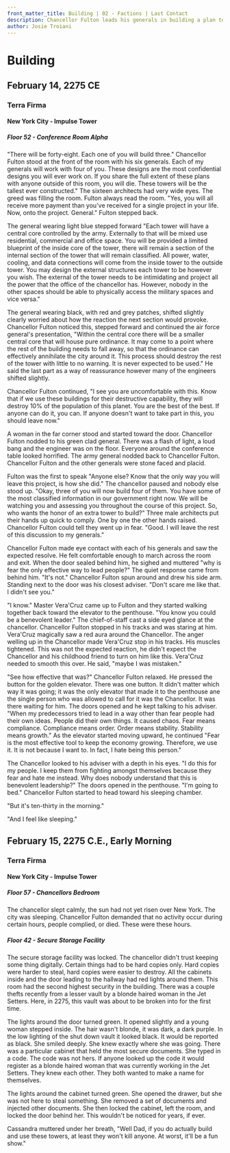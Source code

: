 ```yaml
---
front_matter_title: Building | 02 - Factions | Last Contact
description: Chancellor Fulton leads his generals in building a plan to intimidate Terra Further. Cassandra has her own feelings about the project.
author: Josie Troiani
---
```

# Building

## February 14, 2275 CE

### Terra Firma

#### New York City - Impulse Tower

##### Floor 52 - Conference Room Alpha

"There will be forty-eight. Each one of you will build three." Chancellor Fulton stood at the front of the room with his six generals. Each of my generals will work with four of you. These designs are the most confidential designs you will ever work on. If you share the full extent of these plans with anyone outside of this room, you will die. These towers will be the tallest ever constructed." The sixteen architects had very wide eyes. The greed was filling the room. Fulton always read the room. "Yes, you will all receive more payment than you've received for a single project in your life. Now, onto the project. General." Fulton stepped back.

The general wearing light blue stepped forward "Each tower will have a central core controlled by the army. Externally to that will be mixed use residential, commercial and office space. You will be provided a limited blueprint of the inside core of the tower, there will remain a section of the internal section of the tower that will remain classified. All power, water, cooling, and data connections will come from the inside tower to the outside tower. You may design the external structures each tower to be however you wish. The external of the tower needs to be intimidating and project all the power that the office of the chancellor has. However, nobody in the other spaces should be able to physically access the military spaces and vice versa."

The general wearing black, with red and grey patches, shifted slightly clearly worried about how the reaction the next section would provoke. Chancellor Fulton noticed this, stepped forward and continued the air force general's presentation, "Within the central core there will be a smaller central core that will house pure ordinance. It may come to a point where the rest of the building needs to fall away, so that the ordinance can effectively annihilate the city around it. This process should destroy the rest of the tower with little to no warning. It is never expected to be used." He said the last part as a way of reassurance however many of the engineers shifted slightly.

Chancellor Fulton continued, "I see you are uncomfortable with this. Know that if we use these buildings for their destructive capability, they will destroy 10% of the population of this planet. You are the best of the best. If anyone can do it, you can. If anyone doesn't want to take part in this, you should leave now."

A woman in the far corner stood and started toward the door. Chancellor Fulton nodded to his green clad general. There was a flash of light, a loud bang and the engineer was on the floor. Everyone around the conference table looked horrified. The army general nodded back to Chancellor Fulton. Chancellor Fulton and the other generals were stone faced and placid.

Fulton was the first to speak "Anyone else? Know that the only way you will leave this project, is how she did." The chancellor paused and nobody else stood up. "Okay, three of you will now build four of them. You have some of the most classified information in our government right now. We will be watching you and assessing you throughout the course of this project. So, who wants the honor of an extra tower to build?" Three male architects put their hands up quick to comply. One by one the other hands raised. Chancellor Fulton could tell they went up in fear. "Good. I will leave the rest of this discussion to my generals."

Chancellor Fulton made eye contact with each of his generals and saw the expected resolve. He felt comfortable enough to march across the room and exit. When the door sealed behind him, he sighed and muttered "why is fear the only effective way to lead people?" The quiet response came from behind him. "It's not." Chancellor Fulton spun around and drew his side arm. Standing next to the door was his closest adviser. "Don't scare me like that. I didn't see you."

"I know." Master Vera'Cruz came up to Fulton and they started walking together back toward the elevator to the penthouse. "You know you could be a benevolent leader." The chief-of-staff cast a side eyed glance at the chancellor. Chancellor Fulton stopped in his tracks and was staring at him. Vera'Cruz magically saw a red aura around the Chancellor. The anger welling up in the Chancellor made Vera'Cruz stop in his tracks. His muscles tightened. This was not the expected reaction, he didn't expect the Chancellor and his childhood friend to turn on him like this. Vera'Cruz needed to smooth this over. He said, "maybe I was mistaken."

"See how effective that was?" Chancellor Fulton relaxed. He pressed the button for the golden elevator. There was one button. It didn't matter which way it was going; it was the only elevator that made it to the penthouse ane the single person who was allowed to call for it was the Chancellor. It was there waiting for him. The doors opened and he kept talking to his adviser. "When my predecessors tried to lead in a way other than fear people had their own ideas. People did their own things. It caused chaos. Fear means compliance. Compliance means order. Order means stability. Stability means growth." As the elevator started moving upward, he continued "Fear is the most effective tool to keep the economy growing. Therefore, we use it. It is not because I want to. In fact, I hate being this person."

The Chancellor looked to his adviser with a depth in his eyes. "I do this for my people. I keep them from fighting amongst themselves because they fear and hate me instead. Why does nobody understand that this is benevolent leadership?" The doors opened in the penthouse. "I'm going to bed." Chancellor Fulton started to head toward his sleeping chamber.

"But it's ten-thirty in the morning."

"And I feel like sleeping."

## February 15, 2275 C.E., Early Morning

### Terra Firma

#### New York City - Impulse Tower

##### Floor 57 - Chancellors Bedroom

The chancellor slept calmly, the sun had not yet risen over New York. The city was sleeping. Chancellor Fulton demanded that no activity occur during certain hours, people complied, or died. These were these hours.

##### Floor 42 - Secure Storage Facility

The secure storage facility was locked. The chancellor didn't trust keeping some thing digitally. Certain things had to be hard copies only. Hard copies were harder to steal, hard copies were easier to destroy.  All the cabinets inside and the door leading to the hallway had red lights around them. This room had the second highest security in the building. There was a couple thefts recently from a lesser vault by a blonde haired woman in the Jet Setters. Here, in 2275, this vault was about to be broken into for the first time.

The lights around the door turned green. It opened slightly and a young woman stepped inside. The hair wasn't blonde, it was dark, a dark purple. In the low lighting of the shut down vault it looked black. It would be reported as black. She smiled deeply. She knew exactly where she was going. There was a particular cabinet that held the most secure documents. She typed in a code. The code was not hers. If anyone looked up the code it would register as a blonde haired woman that was currently working in the Jet Setters. They knew each other. They both wanted to make a name for themselves.

The lights around the cabinet turned green. She opened the drawer, but she was not here to steal something. She removed a set of documents and injected other documents. She then locked the cabinet, left the room, and locked the door behind her. This wouldn't be noticed for years, if ever.

Cassandra muttered under her breath, "Well Dad, if you do actually build and use these towers, at least they won't kill anyone. At worst, it'll be a fun show."
